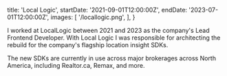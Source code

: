   title: 'Local Logic',
  startDate: '2021-09-01T12:00:00Z',
  endDate: '2023-07-01T12:00:00Z',
  images: [
    '/locallogic.png',
  ],
}

I worked at LocalLogic between 2021 and 2023 as the company's Lead Frontend
Developer. With Local Logic I was responsible for architecting the rebuild for
the company's flagship location insight SDKs.

The new SDKs are currently in use across major brokerages across North America,
including Realtor.ca, Remax, and more.
